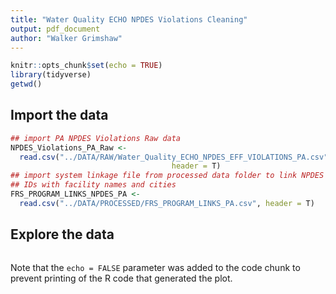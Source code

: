 ```yaml
---
title: "Water Quality ECHO NPDES Violations Cleaning"
output: pdf_document
author: "Walker Grimshaw"
---
```


```r
knitr::opts_chunk$set(echo = TRUE)
library(tidyverse)
getwd()
```

## Import the data

```r
## import PA NPDES Violations Raw data
NPDES_Violations_PA_Raw <-
  read.csv("../DATA/RAW/Water_Quality_ECHO_NPDES_EFF_VIOLATIONS_PA.csv",
                                    header = T) 
## import system linkage file from processed data folder to link NPDES
## IDs with facility names and cities
FRS_PROGRAM_LINKS_NPDES_PA <-
  read.csv("../DATA/PROCESSED/FRS_PROGRAM_LINKS_PA.csv", header = T)
```

## Explore the data

```r

```

Note that the `echo = FALSE` parameter was added to the code chunk to prevent printing of the R code that generated the plot.
